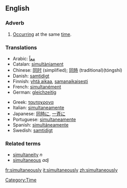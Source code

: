 ==English==
===Adverb===
# [[Occur]]ring at the same [[time]].

===Translations===
{{top}}
*Arabic: [[معاً]]
*Catalan: [[simultàniament]]
*Chinese: [[同时]] (simplified); [[同時]] (traditional)(tóngshí)
*Danish: [[samtidigt]]
*Finnish: [[yhtä aikaa]], [[samanaikaisesti]]
*French: [[simultanément]]
*German: [[gleichzeitig]]
{{mid}}
*Greek: [[ταυτοχρονα]]
*Italian: [[simultaneamente]]
*Japanese: [[同時に]], [[一斉に]]
*Portuguese: [[simultaneamente]]
*Spanish: [[simultáneamente]]
*Swedish: [[samtidigt]] 
{{bottom}}

===Related terms===
*[[simultaneity]] ''n''
*[[simultaneous]] ''adj''

[[Category:Time]]

[[fr:simultaneously]]
[[it:simultaneously]]
[[zh:simultaneously]]